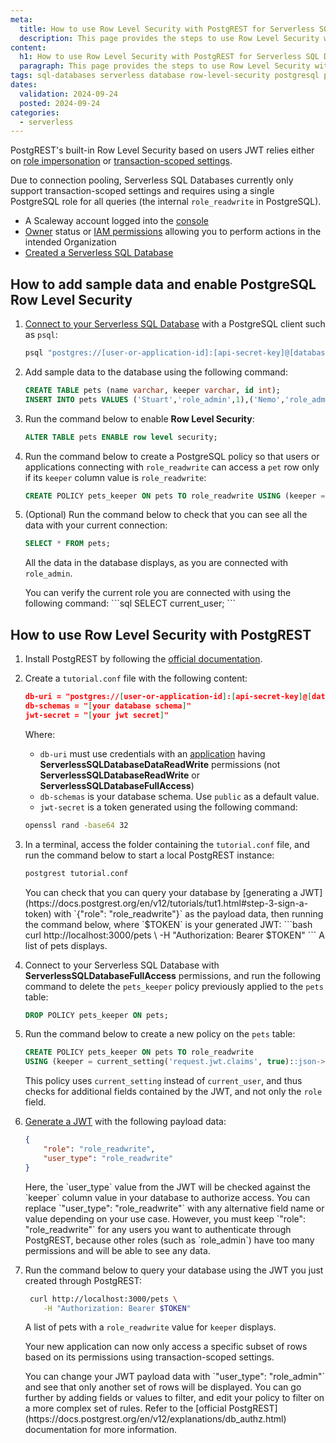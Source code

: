 ```yaml
---
meta:
  title: How to use Row Level Security with PostgREST for Serverless SQL Databases
  description: This page provides the steps to use Row Level Security with PostGREST for Serverless SQL Databases
content:
  h1: How to use Row Level Security with PostgREST for Serverless SQL Databases
  paragraph: This page provides the steps to use Row Level Security with PostGREST for Serverless SQL Databases
tags: sql-databases serverless database row-level-security postgresql postgrest
dates:
  validation: 2024-09-24
  posted: 2024-09-24
categories:
  - serverless
---
```


PostgREST's built-in Row Level Security based on users JWT relies either on [role impersonation](https://docs.postgrest.org/en/v12/references/auth.html#user-impersonation) or [transaction-scoped settings](https://docs.postgrest.org/en/v12/references/transactions.html#tx-settings). 

Due to connection pooling, Serverless SQL Databases currently only support transaction-scoped settings and requires using a single PostgreSQL role for all queries (the internal `role_readwrite` in PostgreSQL).

- A Scaleway account logged into the [console](https://console.scaleway.com)
- [Owner](/identity-and-access-management/iam/concepts/#owner) status or [IAM permissions](/identity-and-access-management/iam/concepts/#permission) allowing you to perform actions in the intended Organization
- [Created a Serverless SQL Database](/serverless/sql-databases/how-to/create-a-database/)

## How to add sample data and enable PostgreSQL Row Level Security

1. [Connect to your Serverless SQL Database](/serverless/sql-databases/quickstart/#how-to-connect-to-a-database) with a PostgreSQL client such as `psql`:
    ```bash
    psql "postgres://[user-or-application-id]:[api-secret-key]@[database-hostname]:5432/[database-name]?sslmode=require"
    ```

2. Add sample data to the database using the following command:
    ```sql
    CREATE TABLE pets (name varchar, keeper varchar, id int);
    INSERT INTO pets VALUES ('Stuart','role_admin',1),('Nemo','role_admin',2),('Alfie','role_readwrite',3),('Peanut','role_readwrite',4);
    ```

3. Run the command below to enable **Row Level Security**:
    ```sql
    ALTER TABLE pets ENABLE row level security;
    ```

4. Run the command below to create a PostgreSQL policy so that users or applications connecting with `role_readwrite` can access a `pet` row only if its `keeper` column value is `role_readwrite`:
    ```sql
    CREATE POLICY pets_keeper ON pets TO role_readwrite USING (keeper = current_user);
    ```

5. (Optional) Run the command below to check that you can see all the data with your current connection:
    ```sql
    SELECT * FROM pets;
    ```
    All the data in the database displays, as you are connected with `role_admin`.
    
    <Message type="tip">
    You can verify the current role you are connected with using the following command:
    ```sql
    SELECT current_user;
    ```
    </Message>

## How to use Row Level Security with PostgREST

1. Install PostgREST by following the [official documentation](https://docs.postgrest.org/en/v12/tutorials/tut0.html#step-1-install-postgresql).

2. Create a `tutorial.conf` file with the following content:

    ```json
    db-uri = "postgres://[user-or-application-id]:[api-secret-key]@[database-hostname]:5432/[database-name]?sslmode=require"
    db-schemas = "[your database schema]"
    jwt-secret = "[your jwt secret]"
    ```

    Where:
    - `db-uri` must use credentials with an [application](/identity-and-access-management/iam/how-to/create-application/) having **ServerlessSQLDatabaseDataReadWrite** permissions (not **ServerlessSQLDatabaseReadWrite** or **ServerlessSQLDatabaseFullAccess**)
    - `db-schemas` is your database schema. Use `public` as a default value. 
    - `jwt-secret` is a token generated using the following command:
    ```sh
    openssl rand -base64 32
    ```

3. In a terminal, access the folder containing the `tutorial.conf` file, and run the command below to start a local PostgREST instance:

    ```bash
    postgrest tutorial.conf 
    ```

    <Message type="tip">
    You can check that you can query your database by [generating a JWT](https://docs.postgrest.org/en/v12/tutorials/tut1.html#step-3-sign-a-token) with `{"role": "role_readwrite"}` as the payload data, then running the command below, where `$TOKEN` is your generated JWT:
    ```bash
     curl http://localhost:3000/pets \
        -H "Authorization: Bearer $TOKEN"
    ```
    A list of pets displays.
    </Message>

4. Connect to your Serverless SQL Database with **ServerlessSQLDatabaseFullAccess** permissions, and run the following command to delete the `pets_keeper` policy previously applied to the `pets` table:
    ```sql
    DROP POLICY pets_keeper ON pets;
    ```

5. Run the command below to create a new policy on the `pets` table:
    ```sql
    CREATE POLICY pets_keeper ON pets TO role_readwrite 
    USING (keeper = current_setting('request.jwt.claims', true)::json->>'user_type');
    ```
    This policy uses `current_setting` instead of `current_user`, and thus checks for additional fields contained by the JWT, and not only the `role` field.

6. [Generate a JWT](https://docs.postgrest.org/en/v12/tutorials/tut1.html#step-3-sign-a-token) with the following payload data:
    ```json
    {
        "role": "role_readwrite",
        "user_type": "role_readwrite"
    }
    ```
    <Message type="tip">
    Here, the `user_type` value from the JWT will be checked against the `keeper` column value in your database to authorize access. You can replace `"user_type": "role_readwrite"` with any alternative field name or value depending on your use case. However, you must keep `"role": "role_readwrite"` for any users you want to authenticate through PostgREST, because other roles (such as `role_admin`) have too many permissions and will be able to see any data.
    </Message>

7. Run the command below to query your database using the JWT you just created through PostgREST:
    ```bash
     curl http://localhost:3000/pets \
        -H "Authorization: Bearer $TOKEN"
    ```
    A list of pets with a `role_readwrite` value for `keeper` displays.

    Your new application can now only access a specific subset of rows based on its permissions using transaction-scoped settings.

    <Message type="tip">
    You can change your JWT payload data with `"user_type": "role_admin"` and see that only another set of rows will be displayed. You can go further by adding fields or values to filter, and edit your policy to filter on a more complex set of rules. Refer to the [official PostgREST](https://docs.postgrest.org/en/v12/explanations/db_authz.html) documentation for more information.
    </Message>
